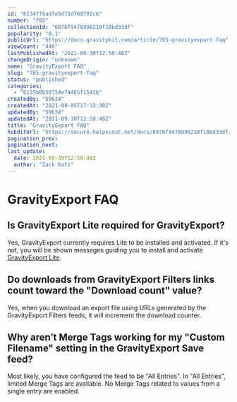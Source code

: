 ```yaml
---
id: "6134ff6adfe5d73d768792c6"
number: "785"
collectionId: "6076f9478996210f18bd33df"
popularity: "0.1"
publicUrl: "https://docs.gravitykit.com/article/785-gravityexport-faq"
viewCount: "440"
lastPublishedAt: "2021-09-30T12:50:48Z"
changeOrigin: "unknown"
name: "GravityExport FAQ"
slug: "785-gravityexport-faq"
status: "published"
categories: 
  - "6155b0850754e74465f1541b"
createdBy: "59634"
createdAt: "2021-09-05T17:33:30Z"
updatedBy: "59634"
updatedAt: "2021-09-30T12:50:48Z"
title: "GravityExport FAQ"
hsEditUrl: "https://secure.helpscout.net/docs/6076f9478996210f18bd33df/article/6134ff6adfe5d73d768792c6"
pagination_prev: 
pagination_next: 
last_update:
  date: 2021-09-30T12:50:48Z
  author: "Zack Katz"
---
```


# GravityExport FAQ

## Is GravityExport Lite required for GravityExport?

Yes, GravityExport currently requires Lite to be installed and activated. If it's not, you will be shown messages guiding you to install and activate [GravityExport Lite](https://wordpress.org/plugins/gf-entries-in-excel/).

## Do downloads from GravityExport Filters links count toward the "Download count" value?

Yes, when you download an export file using URLs generated by the GravityExport Filters feeds, it will increment the download counter.

## Why aren’t Merge Tags working for my "Custom Filename" setting in the GravityExport Save feed?

Most likely, you have configured the feed to be "All Entries". In "All Entries", limited Merge Tags are available. No Merge Tags related to values from a single entry are enabled.